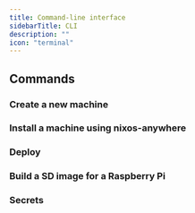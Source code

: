 ```yaml
---
title: Command-line interface
sidebarTitle: CLI
description: ""
icon: "terminal"
---
```


## Commands

<Snippet file="cli.mdx" />

### Create a new machine

<Snippet file="cli-create.mdx" />

### Install a machine using nixos-anywhere

<Snippet file="cli-install.mdx" />

### Deploy

<Snippet file="cli-deploy.mdx" />

### Build a SD image for a Raspberry Pi

<Snippet file="cli-build.mdx" />

### Secrets

<Snippet file="cli-secrets.mdx" />
